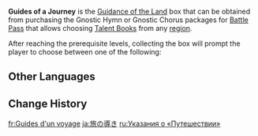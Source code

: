 {{Item Infobox
|id           = 116016
|image        = Item Guides of a Journey.png
|type         = Bundles
|group        = Guidance of the Land
|quality      = 3
|description  = A collection of epiphanies reached during travels in [[Teyvat]] that contains items that can be used to upgrade [[talent]]s.<br>Use this item to select one of the following rewards:<ul><li>[[Guide to Freedom]], [[Guide to Resistance]], [[Guide to Ballad]]</li><li>[[Guide to Prosperity]], [[Guide to Diligence]], [[Guide to Gold]]</li><li>[[Guide to Transience]], [[Guide to Elegance]], [[Guide to Light]]</li><li>[[Guide to Admonition]], [[Guide to Ingenuity]], [[Guide to Praxis]]</li><li>[[Guide to Equity]], [[Guide to Justice]], [[Guide to Order]]</li><li>[[Guide to Contention]], [[Guide to Kindling]], [[Guide to Conflict]]</li></ul>
|source1      = [[Battle Pass]] Lv. 5, 10, 15, 20, 25, 35, 40 ([[Gnostic Hymn]])
}}
'''Guides of a Journey''' is the [[Guidance of the Land]] box that can be obtained from purchasing the Gnostic Hymn or Gnostic Chorus packages for [[Battle Pass]] that allows choosing [[Talent Book]]s from any [[region]].

After reaching the prerequisite levels, collecting the box will prompt the player to choose between one of the following:
{{Card List|delim=;|amount=5|show_caption=1|Guide to Freedom;Guide to Resistance;Guide to Ballad;Guide to Prosperity;Guide to Diligence;Guide to Gold;Guide to Transience;Guide to Elegance;Guide to Light;Guide to Admonition;Guide to Ingenuity;Guide to Praxis;Guide to Equity;Guide to Justice;Guide to Order;Guide to Contention;Guide to Kindling;Guide to Conflict}}
<!--
==Battle Pass History==
{{Gnostic Hymn Reward List}}
{{Sojourner's Battle Pass Reward List}}
-->
==Other Languages==
{{Other Languages
|en       = Guides of a Journey
|zhs      = 旅途的指引
|zhs_rm   = 
|zht      = 旅途的指引
|zht_rm   = 
|zh_tl    = 
|ja       = 旅の導き
|ja_rm    = Tabi no Michibiki
|ja_tl    = Guides of a Journey
|ko       = 여정의 인도
|ko_tl    = 
|es       = Guía del periplo
|es_tl    = Guide of the Journey
|fr       = Guides d'un voyage
|fr_tl    = Guides of a Journey
|ru       = Указания о «Путешествии»
|ru_tl    = 
|th       = Guides of a Journey
|vi       = Hướng Dẫn Của Hành Trình
|vi_tl    = 
|de       = Anleitung zur Reise
|de_tl    = Guide for the Journey
|id       = Guides of a Journey
|pt       = Guias de Uma Jornada
|pt_tl    = 
|tr       = Yolculuk Rehberleri
|tr_tl    = 
|it       = Guide di viaggio
|it_tl    = 
}}

==Change History==
{{Change History|5.0}}

[[fr:Guides d'un voyage]]
[[ja:旅の導き]]
[[ru:Указания о «Путешествии»]]